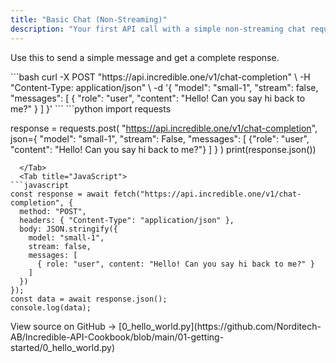 ```yaml
---
title: "Basic Chat (Non-Streaming)"
description: "Your first API call with a simple non-streaming chat request"
---
```


Use this to send a simple message and get a complete response.

<Tabs>
  <Tab title="cURL">
```bash
curl -X POST "https://api.incredible.one/v1/chat-completion" \
  -H "Content-Type: application/json" \
  -d '{
    "model": "small-1",
    "stream": false,
    "messages": [
      { "role": "user", "content": "Hello! Can you say hi back to me?" }
    ]
  }'
```
  </Tab>
  <Tab title="Python">
```python
import requests

response = requests.post(
    "https://api.incredible.one/v1/chat-completion",
    json={
        "model": "small-1",
        "stream": False,
        "messages": [
            {"role": "user", "content": "Hello! Can you say hi back to me?"}
        ]
    }
)
print(response.json())
```
  </Tab>
  <Tab title="JavaScript">
```javascript
const response = await fetch("https://api.incredible.one/v1/chat-completion", {
  method: "POST",
  headers: { "Content-Type": "application/json" },
  body: JSON.stringify({
    model: "small-1",
    stream: false,
    messages: [
      { role: "user", content: "Hello! Can you say hi back to me?" }
    ]
  })
});
const data = await response.json();
console.log(data);
```
  </Tab>
</Tabs>

<Note>
View source on GitHub → [0_hello_world.py](https://github.com/Norditech-AB/Incredible-API-Cookbook/blob/main/01-getting-started/0_hello_world.py)
</Note>


